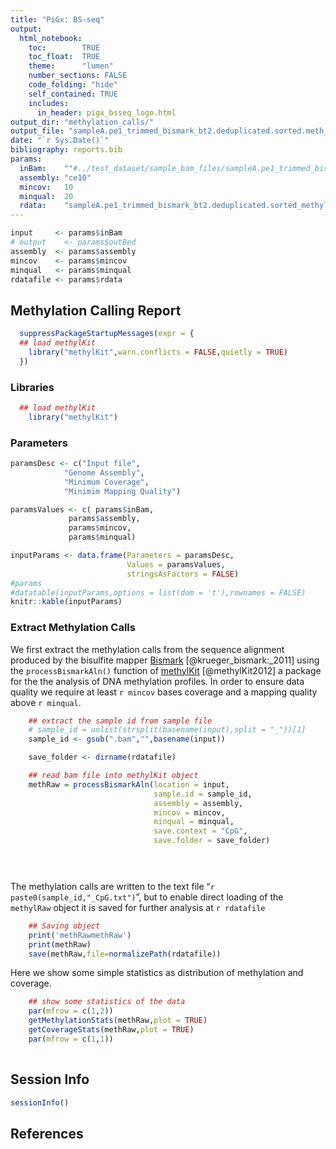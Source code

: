 ```yaml
---
title: "PiGx: BS-seq"
output: 
  html_notebook:
    toc:        TRUE
    toc_float:  TRUE
    theme:      "lumen"
    number_sections: FALSE
    code_folding: "hide"
    self_contained: TRUE
    includes:
      in_header: pigx_bsseq_logo.html
output_dir: "methylation_calls/"
output_file: "sampleA.pe1_trimmed_bismark_bt2.deduplicated.sorted.meth_calls.html"
date: "`r Sys.Date()`"
bibliography: reports.bib
params:
  inBam:    ""#../test_dataset/sample_bam_files/sampleA.pe1_trimmed_bismark_bt2.deduplicated.sorted.bam"
  assembly: "ce10"
  mincov:   10
  minqual:  20
  rdata:    "sampleA.pe1_trimmed_bismark_bt2.deduplicated.sorted_methylRaw.RData"
---
```


```r

input     <- params$inBam
# output    <- params$outBed
assembly  <- params$assembly
mincov    <- params$mincov
minqual   <- params$minqual
rdatafile <- params$rdata
```


## Methylation Calling Report


<!-- this is the local dir: `r  getwd()` -->
<!-- Here I need to write a short section why we do this -->

```r

  suppressPackageStartupMessages(expr = {
  ## load methylKit
    library("methylKit",warn.conflicts = FALSE,quietly = TRUE)
  })
```

### Libraries
```r

  ## load methylKit
    library("methylKit")

```

### Parameters
```r

paramsDesc <- c("Input file",
            "Genome Assembly",
            "Minimum Coverage",
            "Minimim Mapping Quality")

paramsValues <- c( params$inBam,
             params$assembly,
             params$mincov,
             params$minqual)

inputParams <- data.frame(Parameters = paramsDesc,
                          Values = paramsValues,
                          stringsAsFactors = FALSE)
#params
#datatable(inputParams,options = list(dom = 't'),rownames = FALSE)
knitr::kable(inputParams)
```




### Extract Methylation Calls

We first extract the methylation calls from the sequence alignment produced by the bisulfite mapper [Bismark](https://www.bioinformatics.babraham.ac.uk/projects/bismark/) [@krueger_bismark:_2011] using the `processBismarkAln()` function of [methylKit](https://bioconductor.org/packages/release/bioc/html/methylKit.html) [@methylKit2012]  a package for the the analysis of DNA methylation profiles. In order to ensure data quality we require at least `r mincov` bases coverage and a mapping quality above `r minqual`. 

```r

    ## extract the sample id from sample file 
    # sample_id = unlist(strsplit(basename(input),split = "_"))[1]
    sample_id <- gsub(".bam","",basename(input))

    save_folder <- dirname(rdatafile)

    ## read bam file into methylKit object
    methRaw = processBismarkAln(location = input,
                                sample.id = sample_id,
                                assembly = assembly,
                                mincov = mincov,
                                minqual = minqual,
                                save.context = "CpG",
                                save.folder = save_folder)


  
```
The methylation calls are written to the text file "`r paste0(sample_id,"_CpG.txt")`", 
but to enable direct loading of the `methylRaw` object it is saved for further analysis at `r rdatafile`
```r
    ## Saving object
    print('methRawmethRaw')
    print(methRaw)
    save(methRaw,file=normalizePath(rdatafile)) 
```

Here we show some simple statistics as distribution of methylation and coverage.

```r


    ## show some statistics of the data  
    par(mfrow = c(1,2))
    getMethylationStats(methRaw,plot = TRUE)
    getCoverageStats(methRaw,plot = TRUE)
    par(mfrow = c(1,1))
    
```


<!-- ### Segmentation of methylation profile -->

<!-- The segmentation of the methylation profile is done using the methSeg() function, where change-points in the genome wide  signal are recorded and the genome is partitioned into regions between consecutive change points. This approach is typically used in the context of copy number variation detection [@klambauer2012] but can be applied to methylome segmentation as well [@Wreczycka2017]. Here the identified segments are further clustered based on their average methylation signal using a mixture modeling approach allowing the detection of distinct regions inside the genome  [@Wreczycka2017]. -->

<!-- ```{r} -->

<!--     ## Segmentation -->
<!--     res.gr = methSeg(methRaw,diagnostic.plot=TRUE) -->

<!--     ## convert to data.frame -->
<!--     res.df <- as.data.frame(res.gr) -->
<!--     res.df$seg.mean <- round(res.df$seg.mean,digits = 3) -->

<!--     ## show the regions -->
<!--     datatable(res.df, -->
<!--               extensions = 'Buttons',  -->
<!--               options = list( -->
<!--                 dom = 'Bfrtip', -->
<!--                 buttons = c('copy', 'csv', 'excel', 'pdf', 'print'), -->
<!--                 scrollX = TRUE), -->
<!--               caption = "Resulting Segments", -->
<!--               rownames = FALSE) -->
<!-- ``` -->

<!-- ### Export -->

<!-- Finally we export the regions to a *BED* file, which can be loaded into any genome browser like [IGV](http://software.broadinstitute.org/software/igv/) or [UCSC](https://genome.ucsc.edu/) to allow for further analysis, annotation and visualisation.  -->
<!-- ```{r} -->
<!--     ## export segments to bed file -->
<!--     methSeg2bed(segments = res.gr, -->
<!--                 trackLine = paste0("track name='meth segments ' description='meth segments of ", -->
<!--                                     sample_id," mapped to ",assembly,"' itemRgb=On"), -->
<!--                 colramp=colorRamp(c("gray","green", "darkgreen")), -->
<!--                 filename = output) -->

<!-- ``` -->

## Session Info

```r
sessionInfo()
```



## References
